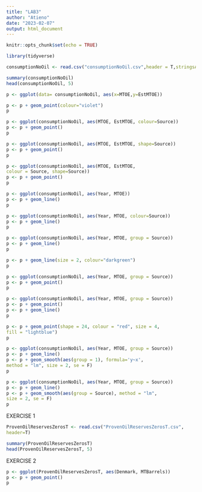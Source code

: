 ---
title: "LAB3"
author: "Atieno"
date: "2023-02-07"
output: html_document
---

```{r setup, include=FALSE}
knitr::opts_chunk$set(echo = TRUE)
```

```{r}
library(tidyverse)
```

```{r}
consumptionNoOil <- read.csv("consumptionNoOil.csv",header = T,stringsAsFactors = T)
```

```{r}
summary(consumptionNoOil)
head(consumptionNoOil, 5)
```

```{r}
p <- ggplot(data= consumptionNoOil, aes(x=MTOE,y=EstMTOE))

```

```{r}
p <- p + geom_point(colour="violet")
p
```


```{r}
p <- ggplot(consumptionNoOil, aes(MTOE, EstMTOE, colour=Source))
p <- p + geom_point()
p
```

```{r}
p <- ggplot(consumptionNoOil, aes(MTOE, EstMTOE, shape=Source))
p <- p + geom_point()
p
```

```{r}
p <- ggplot(consumptionNoOil, aes(MTOE, EstMTOE,
colour = Source, shape=Source))
p <- p + geom_point()
p
```

```{r}
p <- ggplot(consumptionNoOil, aes(Year, MTOE))
p <- p + geom_line()
p
```


```{r}
p <- ggplot(consumptionNoOil, aes(Year, MTOE, colour=Source))
p <- p + geom_line()
p
```

```{r}
p <- ggplot(consumptionNoOil, aes(Year, MTOE, group = Source))
p <- p + geom_line()
p
```

```{r}
p <- p + geom_line(size = 2, colour="darkgreen")
p
```

```{r}
p <- ggplot(consumptionNoOil, aes(Year, MTOE, group = Source))
p <- p + geom_point()
p
```

```{r}
p <- ggplot(consumptionNoOil, aes(Year, MTOE, group = Source))
p <- p + geom_point()
p <- p + geom_line()
p
```

```{r}
p <- p + geom_point(shape = 24, colour = "red", size = 4,
fill = "lightblue")
p
```


```{r}
p <- ggplot(consumptionNoOil, aes(Year, MTOE, group = Source))
p <- p + geom_line()
p <- p + geom_smooth(aes(group = 1), formula='y~x',
method = "lm", size = 2, se = F)
p
```

```{r}
p <- ggplot(consumptionNoOil, aes(Year, MTOE, group = Source))
p <- p + geom_line()
p <- p + geom_smooth(aes(group = Source), method = "lm",
size = 2, se = F)
p
```
EXERCISE 1
```{r}
ProvenOilReservesZerosT <- read.csv("ProvenOilReservesZerosT.csv",
header=T)
```

```{r}
summary(ProvenOilReservesZerosT)
head(ProvenOilReservesZerosT, 5)
```
EXERCISE 2
```{r}
p <- ggplot(ProvenOilReservesZerosT, aes(Denmark, MTBarrels))
p <- p + geom_point()
p
```


